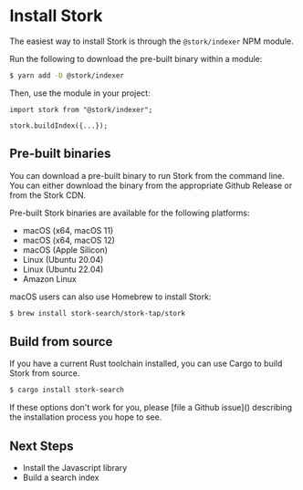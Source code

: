 
# Install Stork

<When name="installation-method" value="node">

The easiest way to install Stork is through the `@stork/indexer` NPM module.

Run the following to download the pre-built binary within a module:

```sh
$ yarn add -D @stork/indexer
```

Then, use the module in your project:

```tsx
import stork from "@stork/indexer";

stork.buildIndex({...});
```

</When>

## Pre-built binaries

You can download a pre-built binary to run Stork from the command line. You can either download the binary from the appropriate Github Release or from the Stork CDN.

Pre-built Stork binaries are available for the following platforms:

- macOS (x64, macOS 11)
- macOS (x64, macOS 12)
- macOS (Apple Silicon)
- Linux (Ubuntu 20.04)
- Linux (Ubuntu 22.04)
- Amazon Linux

macOS users can also use Homebrew to install Stork:

```sh
$ brew install stork-search/stork-tap/stork
```

## Build from source

If you have a current Rust toolchain installed, you can use Cargo to build Stork from source.

```sh
$ cargo install stork-search
```

<Callout>
  If these options don't work for you, please [file a Github issue]() describing
  the installation process you hope to see.
</Callout>

## Next Steps

- Install the Javascript library
- Build a search index
